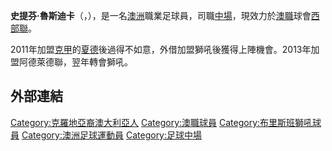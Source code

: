 {{Infobox football biography
| name           = Steven Lustica
| image          = Steven Lustica.jpg
| image_size     = 200
| caption        = Steven Lustica playing for [[Gold_Coast_United|Gold Coast United]] in 2010
| fullname       = Steven Peter Lustica
| birth_date     = {{birth date and age|1991|4|12|df=y}}
| birth_place    = [[澳洲|澳洲]][[坎培拉|坎培拉]]
| height         = {{height|m=1.74}}
| position       = [[中場|中場]]
| currentclub    = [[西部聯足球會|西部聯]]
| clubnumber     = 10
| youthyears1    =                 |youthclubs1 = Canberra FC
| youthyears2    =                 |youthclubs2 =  ACTAS
| youthyears3    = 2008–2009 |youthclubs3 = 	Sydney FC
| youthyears4    = 2009–2011 |youthclubs4 = {{ALeague GCU}}
| years1         = 2009–2011 |clubs1 = {{ALeague GCU}}                      |caps1 = 4  |goals1 = 0
| years2         = 2011–2013 |clubs2 = [[夏德施普列特足球會|夏德]]                     |caps2 = 26 |goals2 = 1 
| years3         = 2012      |clubs3 = → Dugopolje (loan)  |caps3 = 10 |goals3 = 1
| years4         = 2013      |clubs4 = → {{ALeague BR}} (loan)              |caps4 = 12 |goals4 = 2 
| years5         = 2013–2014 |clubs5 = {{ALeague AU}}                      |caps5 = 15 |goals5 = 1
| years6         = 2014–2016 |clubs6 = {{ALeague  BR}}                       |caps6 = 62  |goals6 = 6
| years7         = 2016–2018 |clubs7 = {{ALeague  WSW}}                       |caps7 = 25  |goals7 = 3
| years8         = 2018–2019 |clubs8 = [[國際扎普雷希奇足球俱樂部|國際沙柏列斯]]                       |caps8 = 14  |goals8 = 0
| years9         = 2019–2020 |clubs9 = Qizilqum Zarafshon                       |caps9 = 13  |goals9 = 1
| years10         = 2020–     |clubs10 = [[西部聯足球會|西部聯]]                       |caps10 = 43  |goals10 = 6
| nationalyears1 = 2009–2011 |nationalteam1 = 澳洲U20 |nationalcaps1 = 21 |nationalgoals1 = 3
| pcupdate       = 5 March 2022
}}

'''史提芬·魯斯迪卡'''（{{lang-en|Steven Lustica}}，{{bd|1991年|4月12日}}），是一名[[澳洲|澳洲]]職業足球員，司職[[中場|中場]]，現效力於[[澳職|澳職]]球會[[西部聯足球會|西部聯]]。

2011年加盟[[克甲|克甲]]的[[夏德|夏德]]後過得不如意，外借加盟獅吼後獲得上陣機會。2013年加盟阿德萊德聯，翌年轉會獅吼。

==外部連結==

{{西部聯球員名單}}

{{DEFAULTSORT: Lustica, Steven}}
[[Category:克羅地亞裔澳大利亞人|Category:克羅地亞裔澳大利亞人]]
[[Category:澳職球員|Category:澳職球員]]
[[Category:布里斯班獅吼球員|Category:布里斯班獅吼球員]]
[[Category:澳洲足球運動員|Category:澳洲足球運動員]]
[[Category:足球中場|Category:足球中場]]

{{fbr-stub}}